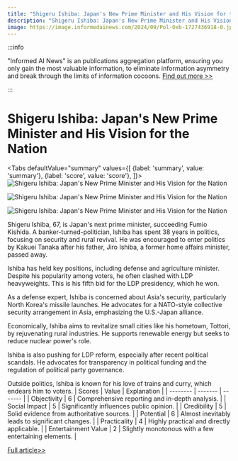 ```yaml
---
title: "Shigeru Ishiba: Japan's New Prime Minister and His Vision for the Nation"
description: "Shigeru Ishiba: Japan's New Prime Minister and His Vision for the Nation"
image: https://image.informedainews.com/2024/09/Pol-Oxb-1727436918-0.jpg
---
```



:::info

"Informed AI News" is an publications aggregation platform, ensuring you only gain the most valuable information, to eliminate information asymmetry and break through the limits of information cocoons.  [Find out more >>](/)

:::

# Shigeru Ishiba: Japan's New Prime Minister and His Vision for the Nation


<Tabs
	defaultValue="summary"
	values={[
	{label: 'summary', value: 'summary'},
	{label: 'score', value: 'score'},
]}>
<TabItem value="summary">
<img
  src="https://image.informedainews.com/2024/09/Pol-Oxb-1727436918-0.jpg"
  alt="Shigeru Ishiba: Japan's New Prime Minister and His Vision for the Nation"
/>

<img
  src="https://image.informedainews.com/2024/09/Pol-nrK-1727436918-1.jpg"
  alt="Shigeru Ishiba: Japan's New Prime Minister and His Vision for the Nation"
/>

<img
  src="https://image.informedainews.com/2024/09/Pol-fQ9-1727436918-2.jpg"
  alt="Shigeru Ishiba: Japan's New Prime Minister and His Vision for the Nation"
/>



Shigeru Ishiba, 67, is Japan's next prime minister, succeeding Fumio Kishida. A banker-turned-politician, Ishiba has spent 38 years in politics, focusing on security and rural revival. He was encouraged to enter politics by Kakuei Tanaka after his father, Jiro Ishiba, a former home affairs minister, passed away.

Ishiba has held key positions, including defense and agriculture minister. Despite his popularity among voters, he often clashed with LDP heavyweights. This is his fifth bid for the LDP presidency, which he won.

As a defense expert, Ishiba is concerned about Asia's security, particularly North Korea's missile launches. He advocates for a NATO-style collective security arrangement in Asia, emphasizing the U.S.-Japan alliance.

Economically, Ishiba aims to revitalize small cities like his hometown, Tottori, by rejuvenating rural industries. He supports renewable energy but seeks to reduce nuclear power's role.

Ishiba is also pushing for LDP reform, especially after recent political scandals. He advocates for transparency in political funding and the regulation of political party governance.

Outside politics, Ishiba is known for his love of trains and curry, which endears him to voters.
</TabItem>
<TabItem value="score">
	| Scores     | Value   | Explanation |
	| -------- | ------- | ------- |
	| Objectivity  | 6    | Comprehensive reporting and in-depth analysis.    |
	| Social Impact | 5     | Significantly influences public opinion.    |
	| Credibility    | 5    | Solid evidence from authoritative sources.    |
	| Potential    | 6    | Almost inevitably leads to significant changes.    |
	| Practicality    | 4    | Highly practical and directly applicable.    |
	| Entertainment Value    | 2    | Slightly monotonous with a few entertaining elements.    |
</TabItem>
</Tabs>

[Full article>>](https://asia.nikkei.com/Politics/Japan-s-new-PM/Who-is-Shigeru-Ishiba-Japan-set-for-ex-Abe-rival-as-prime-minister)

